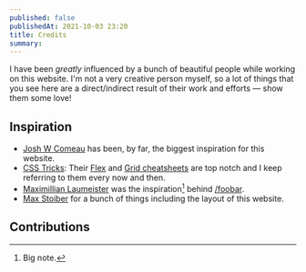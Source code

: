 ```yaml
---
published: false
publishedAt: 2021-10-03 23:20
title: Credits
summary: 
---
```


I have been _greatly_ influenced by a bunch of beautiful people while working on this website. I'm not a very creative person myself, so a lot of things that you see here are a direct/indirect result of their work and efforts — show them some love!

## Inspiration

- [Josh W Comeau](https://joshwcomeau.com) has been, by far, the biggest inspiration for this website. 
- [CSS Tricks](https://css-tricks.com): Their [Flex](https://css-tricks.com/snippets/css/a-guide-to-flexbox/) and [Grid cheatsheets](https://css-tricks.com/snippets/css/complete-guide-grid/) are top notch and I keep referring to them every now and then. 
- [Maximillian Laumeister](https://maxlaumeister.com) was the inspiration[^1] behind [/foobar](/foobar).
- [Max Stoiber](https://mxstbr.com) for a bunch of things including the layout of this website.

[^1]: Big note.

## Contributions
